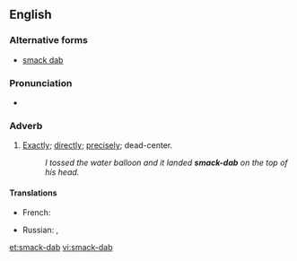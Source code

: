 ==English==

===Alternative forms===
* [[smack dab]]

===Pronunciation===
* {{audio|en-us-smack-dab.ogg|Audio (US)}}

===Adverb===
{{en-adv|head=[[smack]]-[[dab]]|-}}

# {{slang}} [[exactly|Exactly]]; [[directly]]; [[precisely]]; dead-center.
#: ''I tossed the water balloon and it landed '''smack-dab''' on the top of his head.''

====Translations====
{{trans-top|exactly, directly}}
* French: {{t|fr|pile poil}}
{{trans-mid}}
* Russian: {{t|ru|прямиком|n|tr=prjamikóm|sc=Cyrl}}, {{t|ru|прямёхонько|n|tr=prjamjóxonʼko|sc=Cyrl}}
{{trans-bottom}}

[[et:smack-dab]]
[[vi:smack-dab]]